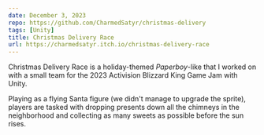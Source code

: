 ```yaml
---
date: December 3, 2023
repo: https://github.com/CharmedSatyr/christmas-delivery
tags: [Unity]
title: Christmas Delivery Race
url: https://charmedsatyr.itch.io/christmas-delivery-race
---
```


Christmas Delivery Race is a holiday-themed _Paperboy_-like that I worked on
with a small team for the 2023 Activision Blizzard King Game Jam with Unity.

Playing as a flying Santa figure (we didn't manage to upgrade the sprite),
players are tasked with dropping presents down all the chimneys in the
neighborhood and collecting as many sweets as possible before the sun rises.
